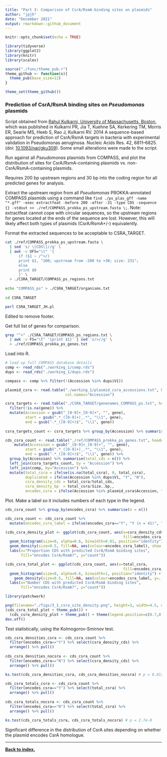```yaml
---
title: "Part 3: Comparison of CsrA/RsmA-binding sites on plasmids"
author: "jpjh"
date: "December 2021"
output: rmarkdown::github_document
---
```


```r
knitr::opts_chunk$set(echo = TRUE)

library(tidyverse)
library(ggplot2)
library(knitr)
library(scales)

source("./func/theme_pub.r")
theme_github <- function(x){
  theme_pub(base_size=12)
}

theme_set(theme_github())
```

### Prediction of CsrA/RsmA binding sites on *Pseudomonas* plasmids

Script obtained from [Rahul Kulkarni, University of Massachusetts, Boston](https://www.umb.edu/academics/csm/faculty_staff/rahul_kulkarni), which was published in Kulkarni PR, Jia T, Kuehne SA, Kerkering TM, Morris ER, Searle MS, Heeb S, Rao J, Kulkarni RV. 2014 A sequence-based approach for prediction of CsrA/RsmA targets in bacteria with experimental validation in Pseudomonas aeruginosa. Nucleic Acids Res. 42, 6811–6825. (doi: [10.1093/nar/gku309](dx.doi.org/10.1093/nar/gku309)). Some small alterations were made to the script.

Run against all *Pseudomonas* plasmids from COMPASS, and plot the distribution of sites for CsrA/RsmA-containing plasmids vs. non-CsrA/RsmA-containing plasmids.

Requires 200 bp upstream regions and 30 bp into the coding region for all predicted genes for analysis.

Extract the upstream region from all *Pseudomonas* PROKKA-annotated COMPASS plasmids using a command like `find ./ps_plas_gff -name "*.gff" -exec extractfeat -before 200 -after -31 -type CDS -sequence {} -stdout >> ./ref/COMPASS_prokka_ps_upstream.fasta \;`. Note: extractfeat cannot cope with circular sequences, so the upstream regions for genes located at the ends of the sequence are lost. However, this will likely affect both types of plasmids (CsrA/RsmA+/-) equivalently. 

Format the extracted sequences to be acceptable to CSRA_TARGET.

```bash
cat ./ref/COMPASS_prokka_ps_upstream.fasta \
  | sed 's/ \[CDS\]//g' \
  | awk -v OFS="\t" '{
      if ($1 ~ /^>/) 
      print $1, "100; upstream from -200 to +30; size: 231";
      else 
      print $0
      }' \
  > ./CSRA_TARGET/COMPASS_ps_regions.txt
  
echo "COMPASS_ps" > ./CSRA_TARGET/organisms.txt
  
cd CSRA_TARGET

perl CSRA_TARGET_JH.pl
```

Edited to remove footer.

Get full list of genes for comparison.

```bash
grep "^>" ./CSRA_TARGET/COMPASS_ps_regions.txt \
  | awk -v FS="\t" '{print $1}' | sed 's/>//g' \
  > ./ref/COMPASS_prokka_ps_genes.txt
```

Load into R.

```r
# load up full COMPASS database details
comp <- read_rds("./working_1/comp.rds")
dups <- read_rds("./working_1/dups.rds")

compass <- comp %>% filter(!(Accession %in% dups$V1))

plasmid_csra <- read.table("./working_1/plasmid_csra_accessions.txt", header=FALSE,
                           col.names="Accession")

csra_targets <- read.table("./CSRA_TARGET/genenames_COMPASS_ps.txt", header=TRUE, sep="\t", fill=NA) %>%
  filter(!is.na(gene)) %>%
  mutate(Accession = gsub("_[0-9]+_[0-9]+", "", gene),
         start = gsub(".*_([0-9]+)_.*", "\\1", gene),
         end = gsub(".*_([0-9]+)$", "\\1", gene))
  
csra_targets_count <- csra_targets %>% group_by(Accession) %>% summarise(total_csra = n())

cds_csra_count <- read.table("./ref/COMPASS_prokka_ps_genes.txt", header=FALSE, col.names="gene") %>%
    mutate(Accession = gsub("_[0-9]+_[0-9]+", "", gene),
         start = gsub(".*_([0-9]+)_.*", "\\1", gene),
         end = gsub(".*_([0-9]+)$", "\\1", gene)) %>%
  group_by(Accession) %>% summarise(total_cds = n()) %>%
  left_join(csra_targets_count, by = "Accession") %>% 
  left_join(comp, by="Accession") %>%
  mutate(total_csra = ifelse(is.na(total_csra), 0, total_csra),
         duplicated = ifelse(Accession %in% dups$V1, "Y", "N"),
         csra_density_cds = total_csra/total_cds,
         csra_density_bp  = total_csra/Size..bp.,
         encodes_csra = ifelse(Accession %in% plasmid_csra$Accession, "Y", "N"))
```

Plot. Make a label so it includes numbers of each type in the legend.

```r
cds_csra_count %>% group_by(encodes_csra) %>% summarise(n = n())

cds_csra_count <- cds_csra_count %>% 
  mutate(encodes_csra_label = ifelse(encodes_csra=="Y", "Y (n = 41)", "N (n = 155)"))

(cds_csra_density_plot <- ggplot(cds_csra_count, aes(x=csra_density_cds, 
                                                     fill=encodes_csra_label)) +
  geom_histogram(size=0, alpha=0.6, binwidth=0.01, position="identity") +
  geom_density(size=0.5, fill=NA, aes(colour=encodes_csra_label), show.legend=FALSE) +
  labs(x="Proportion CDS with predicted CsrA/RsmA binding sites",
       fill="encodes CsrA/RsmA?", y="count")) 

(cds_csra_total_plot <- ggplot(cds_csra_count, aes(x=total_csra, 
                                                     fill=encodes_csra_label)) +
  geom_histogram(size=0, alpha=0.6, binwidth=1, position="identity") +
    geom_density(size=0.5, fill=NA, aes(colour=encodes_csra_label, y=..count..), show.legend=FALSE) +
  labs(x="Number CDS with predicted CsrA/RsmA binding sites",
       fill="encodes CsrA/RsmA?", y="count"))

library(patchwork)

png(filename="./figs/3_1_csra_site_density.png", height=3, width=4.5, units="in", res=300)
(cds_csra_total_plot + theme_pub()) + 
  (cds_csra_density_plot + theme_pub() + theme(legend.position=c(0.7,0.8))) 
dev.off()
```

Test statistically, using the Kolmogorov-Smirnov test.

```r
cds_csra_densities_csra <- cds_csra_count %>% 
  filter(encodes_csra=="Y") %>% select(csra_density_cds) %>%
  arrange() %>% pull()
  
cds_csra_densities_nocsra <- cds_csra_count %>% 
  filter(encodes_csra=="N") %>% select(csra_density_cds) %>%
  arrange() %>% pull()

ks.test(cds_csra_densities_csra, cds_csra_densities_nocsra) # p = 0.012

cds_csra_totals_csra <- cds_csra_count %>% 
  filter(encodes_csra=="Y") %>% select(total_csra) %>%
  arrange() %>% pull()
  
cds_csra_totals_nocsra <- cds_csra_count %>% 
  filter(encodes_csra=="N") %>% select(total_csra) %>%
  arrange() %>% pull()

ks.test(cds_csra_totals_csra, cds_csra_totals_nocsra) # p = 2.7e-8
```

Significant difference in the distribution of CsrA sites depending on whether the plasmid encodes CsrA homologue.

---

**[Back to index.](PLASMAN_index.md)**